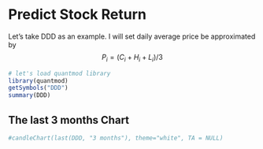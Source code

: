 # Predict Stock Return

Let's take DDD as an example. I will set daily average price be approximated by 
$$
P_i = (C_i + H_i + L_i) / 3
$$

```r
# let's load quantmod library
library(quantmod)
getSymbols("DDD")
summary(DDD)
```

## The last 3 months Chart

```r
#candleChart(last(DDD, "3 months"), theme="white", TA = NULL)
```

